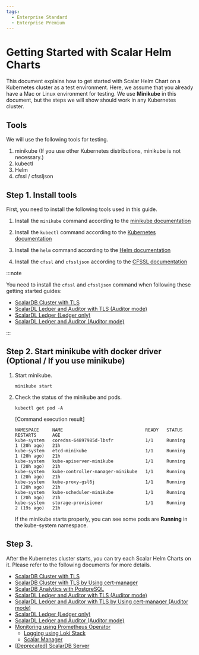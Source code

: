 ```yaml
---
tags:
  - Enterprise Standard
  - Enterprise Premium
---
```


# Getting Started with Scalar Helm Charts

This document explains how to get started with Scalar Helm Chart on a Kubernetes cluster as a test environment. Here, we assume that you already have a Mac or Linux environment for testing. We use **Minikube** in this document, but the steps we will show should work in any Kubernetes cluster.

## Tools

We will use the following tools for testing.  

1. minikube (If you use other Kubernetes distributions, minikube is not necessary.)
1. kubectl
1. Helm
1. cfssl / cfssljson

## Step 1. Install tools

First, you need to install the following tools used in this guide.

1. Install the `minikube` command according to the [minikube documentation](https://minikube.sigs.k8s.io/docs/start/)

1. Install the `kubectl` command according to the [Kubernetes documentation](https://kubernetes.io/docs/tasks/tools/install-kubectl-linux/)

1. Install the `helm` command according to the [Helm documentation](https://helm.sh/docs/intro/install/)

1. Install the `cfssl` and `cfssljson` according to the [CFSSL documentation](https://github.com/cloudflare/cfssl)

:::note

You need to install the `cfssl` and `cfssljson` command when following these getting started guides:

* [ScalarDB Cluster with TLS](getting-started-scalardb-cluster-tls.mdx)
* [ScalarDL Ledger and Auditor with TLS (Auditor mode)](getting-started-scalardl-auditor-tls.mdx)
* [ScalarDL Ledger (Ledger only)](getting-started-scalardl-ledger.mdx)
* [ScalarDL Ledger and Auditor (Auditor mode)](getting-started-scalardl-auditor.mdx)

:::

## Step 2. Start minikube with docker driver (Optional / If you use minikube)

1. Start minikube.
   ```console
   minikube start
   ```

1. Check the status of the minikube and pods.
   ```console
   kubectl get pod -A
   ```
   [Command execution result]
   ```console
   NAMESPACE     NAME                               READY   STATUS    RESTARTS      AGE
   kube-system   coredns-64897985d-lbsfr            1/1     Running   1 (20h ago)   21h
   kube-system   etcd-minikube                      1/1     Running   1 (20h ago)   21h
   kube-system   kube-apiserver-minikube            1/1     Running   1 (20h ago)   21h
   kube-system   kube-controller-manager-minikube   1/1     Running   1 (20h ago)   21h
   kube-system   kube-proxy-gsl6j                   1/1     Running   1 (20h ago)   21h
   kube-system   kube-scheduler-minikube            1/1     Running   1 (20h ago)   21h
   kube-system   storage-provisioner                1/1     Running   2 (19s ago)   21h
   ```
   If the minikube starts properly, you can see some pods are **Running** in the kube-system namespace.

## Step 3. 

After the Kubernetes cluster starts, you can try each Scalar Helm Charts on it. Please refer to the following documents for more details.

* [ScalarDB Cluster with TLS](getting-started-scalardb-cluster-tls.mdx)
* [ScalarDB Cluster with TLS by Using cert-manager](getting-started-scalardb-cluster-tls-cert-manager.mdx)
* [ScalarDB Analytics with PostgreSQL](getting-started-scalardb-analytics-postgresql.mdx)
* [ScalarDL Ledger and Auditor with TLS (Auditor mode)](getting-started-scalardl-auditor-tls.mdx)
* [ScalarDL Ledger and Auditor with TLS by Using cert-manager (Auditor mode)](getting-started-scalardl-auditor-tls-cert-manager.mdx)
* [ScalarDL Ledger (Ledger only)](getting-started-scalardl-ledger.mdx)
* [ScalarDL Ledger and Auditor (Auditor mode)](getting-started-scalardl-auditor.mdx)
* [Monitoring using Prometheus Operator](getting-started-monitoring.mdx)
  * [Logging using Loki Stack](getting-started-logging.mdx)
  * [Scalar Manager](getting-started-scalar-manager.mdx)
* [[Deprecated] ScalarDB Server](getting-started-scalardb.mdx)
